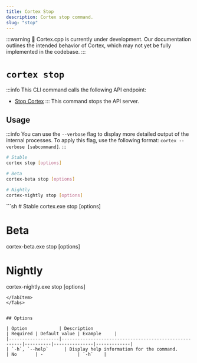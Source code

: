 ```yaml
---
title: Cortex Stop
description: Cortex stop command.
slug: "stop"
---
```



:::warning
🚧 Cortex.cpp is currently under development. Our documentation outlines the intended behavior of Cortex, which may not yet be fully implemented in the codebase.
:::

# `cortex stop`
:::info
This CLI command calls the following API endpoint:
- [Stop Cortex](/api-reference#tag/system/delete/v1/system)
:::
This command stops the API server.



## Usage
:::info
You can use the `--verbose` flag to display more detailed output of the internal processes. To apply this flag, use the following format: `cortex --verbose [subcommand]`.
:::
<Tabs>
  <TabItem value="MacOs/Linux" label="MacOs/Linux">
  ```sh
  # Stable
  cortex stop [options]

  # Beta
  cortex-beta stop [options]

  # Nightly
  cortex-nightly stop [options]
  ```
  </TabItem>
  <TabItem value="Windows" label="Windows">
  ```sh
  # Stable
  cortex.exe stop [options]
  
  # Beta
  cortex-beta.exe stop [options]

  # Nightly
  cortex-nightly.exe stop [options]
  ```
  </TabItem>
</Tabs>


## Options

| Option            | Description                                           | Required | Default value | Example     |
|-------------------|-------------------------------------------------------|----------|---------------|-------------|
| `-h`, `--help`      | Display help information for the command.             | No       | -             | `-h`    |
